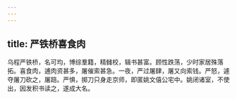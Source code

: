 ```yaml
---
---
---
```

title: 严铁桥喜食肉
---



乌程严铁桥，名可均，博综羣籍，精雠校，辑书甚富。顾性跌荡，少时家居殊落拓。喜食肉，逋肉资甚多，屠催索甚急。一夜，严过屠肆，屠又向索钱。严怒，遽夺屠刀砍之，屠踣。严惧，掷刀只身走京师，即匿姚文僖公宅中。姚闭诸室，不使出，因发积书读之，遂成大名。